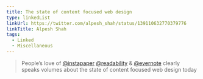 ```yaml
---
title: The state of content focused web design
type: linkedList
linkUrl: https://twitter.com/alpesh_shah/status/139110632770379776
linkTitle: Alpesh Shah
tags:
  - Linked
  - Miscellaneous
---
```


> People’s love of [@instapaper](https://twitter.com/#!/instapaper) [@readability](https://twitter.com/#!/readability) & [@evernote](https://twitter.com/#!/evernote) clearly speaks volumes about the state of content focused web design today
